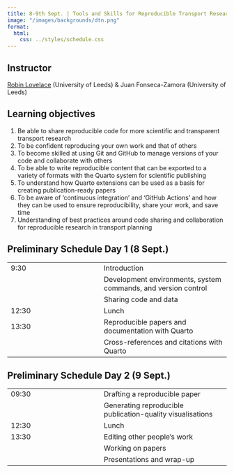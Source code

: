 ```yaml
---
title: 8-9th Sept. | Tools and Skills for Reproducible Transport Research
image: "/images/backgrounds/dtn.png"
format:
  html:
    css: ../styles/schedule.css
---
```


## Instructor
[Robin Lovelace](/speakers/rlovelace.html) (University of Leeds) & Juan Fonseca-Zamora (University of Leeds)

## Learning objectives
1. Be able to share reproducible code for more scientific and transparent transport research
2. To be confident reproducing your own work and that of others
3. To become skilled at using Git and GitHub to manage versions of your code and collaborate with others
4. To be able to write reproducible content that can be exported to a variety of formats with the Quarto system for scientific publishing
5. To understand how Quarto extensions can be used as a basis for creating publication-ready papers
6. To be aware of ‘continuous integration’ and ‘GitHub Actions’ and how they can be used to ensure reproducibility, share your work, and save time
7. Understanding of best practices around code sharing and collaboration for reproducible research in transport planning


## Preliminary Schedule Day 1 (8 Sept.)
::: {.schedule-forum}
| |  |
| --- | ---- |
| 9:30 | <span class="event-outline-blue"></span> Introduction |
| | <span class="event-filled-green"></span> Development environments, system commands, and version control |
| | <span class="event-filled-green"></span> Sharing code and data |
| 12:30 | <span class="event-outline-blue"></span> Lunch |
| 13:30 | <span class="event-filled-green"></span> Reproducible papers and documentation with Quarto |
| | <span class="event-filled-green"></span> Cross-references and citations with Quarto |
:::

## Preliminary Schedule Day 2 (9 Sept.)
::: {.schedule-forum}
| |  |
| --- | ---- |
| 09:30 | <span class="event-filled-green"></span> Drafting a reproducible paper |
| | <span class="event-filled-green"></span> Generating reproducible publication-quality visualisations |
| 12:30 | <span class="event-outline-blue"></span> Lunch |
| 13:30 | <span class="event-filled-green"></span> Editing other people’s work |
| | <span class="event-filled-green"></span> Working on papers |
| | <span class="event-filled-green"></span> Presentations and wrap-up |
:::